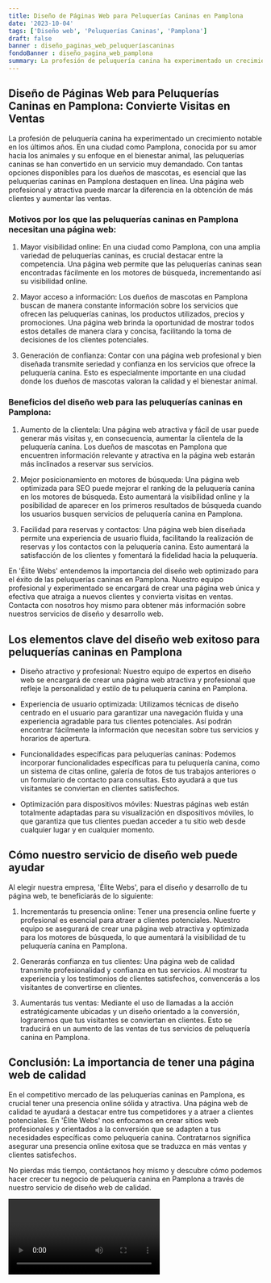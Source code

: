 ```yaml
---
title: Diseño de Páginas Web para Peluquerías Caninas en Pamplona
date: '2023-10-04'
tags: ['Diseño web', 'Peluquerías Caninas', 'Pamplona']
draft: false
banner : diseño_paginas_web_peluqueríascaninas
fondoBanner : diseño_pagina_web_pamplona
summary: La profesión de peluquería canina ha experimentado un crecimiento notable en los últimos años. En una ciudad como Pamplona, conocida por su amor hacia los animales y su enfoque en el bienestar animal, las peluquerías caninas se han convertido en un servicio muy demandado. Con tantas opciones disponibles para los dueños de mascotas, es esencial que las peluquerías caninas en Pamplona destaquen en línea. Una página web profesional y atractiva puede marcar la diferencia en la obtención de más clientes y aumentar las ventas.
---
```


## Diseño de Páginas Web para Peluquerías Caninas en Pamplona: Convierte Visitas en Ventas

La profesión de peluquería canina ha experimentado un crecimiento notable en los últimos años. En una ciudad como Pamplona, conocida por su amor hacia los animales y su enfoque en el bienestar animal, las peluquerías caninas se han convertido en un servicio muy demandado. Con tantas opciones disponibles para los dueños de mascotas, es esencial que las peluquerías caninas en Pamplona destaquen en línea. Una página web profesional y atractiva puede marcar la diferencia en la obtención de más clientes y aumentar las ventas.

### Motivos por los que las peluquerías caninas en Pamplona necesitan una página web:

1. Mayor visibilidad online: En una ciudad como Pamplona, con una amplia variedad de peluquerías caninas, es crucial destacar entre la competencia. Una página web permite que las peluquerías caninas sean encontradas fácilmente en los motores de búsqueda, incrementando así su visibilidad online.

2. Mayor acceso a información: Los dueños de mascotas en Pamplona buscan de manera constante información sobre los servicios que ofrecen las peluquerías caninas, los productos utilizados, precios y promociones. Una página web brinda la oportunidad de mostrar todos estos detalles de manera clara y concisa, facilitando la toma de decisiones de los clientes potenciales.

3. Generación de confianza: Contar con una página web profesional y bien diseñada transmite seriedad y confianza en los servicios que ofrece la peluquería canina. Esto es especialmente importante en una ciudad donde los dueños de mascotas valoran la calidad y el bienestar animal.

### Beneficios del diseño web para las peluquerías caninas en Pamplona:

1. Aumento de la clientela: Una página web atractiva y fácil de usar puede generar más visitas y, en consecuencia, aumentar la clientela de la peluquería canina. Los dueños de mascotas en Pamplona que encuentren información relevante y atractiva en la página web estarán más inclinados a reservar sus servicios.

2. Mejor posicionamiento en motores de búsqueda: Una página web optimizada para SEO puede mejorar el ranking de la peluquería canina en los motores de búsqueda. Esto aumentará la visibilidad online y la posibilidad de aparecer en los primeros resultados de búsqueda cuando los usuarios busquen servicios de peluquería canina en Pamplona.

3. Facilidad para reservas y contactos: Una página web bien diseñada permite una experiencia de usuario fluida, facilitando la realización de reservas y los contactos con la peluquería canina. Esto aumentará la satisfacción de los clientes y fomentará la fidelidad hacia la peluquería.

En 'Élite Webs' entendemos la importancia del diseño web optimizado para el éxito de las peluquerías caninas en Pamplona. Nuestro equipo profesional y experimentado se encargará de crear una página web única y efectiva que atraiga a nuevos clientes y convierta visitas en ventas. Contacta con nosotros hoy mismo para obtener más información sobre nuestros servicios de diseño y desarrollo web.

<GifSeo />

<Cta />

## Los elementos clave del diseño web exitoso para peluquerías caninas en Pamplona

- Diseño atractivo y profesional: Nuestro equipo de expertos en diseño web se encargará de crear una página web atractiva y profesional que refleje la personalidad y estilo de tu peluquería canina en Pamplona.

- Experiencia de usuario optimizada: Utilizamos técnicas de diseño centrado en el usuario para garantizar una navegación fluida y una experiencia agradable para tus clientes potenciales. Así podrán encontrar fácilmente la información que necesitan sobre tus servicios y horarios de apertura.

- Funcionalidades específicas para peluquerías caninas: Podemos incorporar funcionalidades específicas para tu peluquería canina, como un sistema de citas online, galería de fotos de tus trabajos anteriores o un formulario de contacto para consultas. Esto ayudará a que tus visitantes se conviertan en clientes satisfechos.

- Optimización para dispositivos móviles: Nuestras páginas web están totalmente adaptadas para su visualización en dispositivos móviles, lo que garantiza que tus clientes puedan acceder a tu sitio web desde cualquier lugar y en cualquier momento.

## Cómo nuestro servicio de diseño web puede ayudar

Al elegir nuestra empresa, 'Élite Webs', para el diseño y desarrollo de tu página web, te beneficiarás de lo siguiente:

1. Incrementarás tu presencia online: Tener una presencia online fuerte y profesional es esencial para atraer a clientes potenciales. Nuestro equipo se asegurará de crear una página web atractiva y optimizada para los motores de búsqueda, lo que aumentará la visibilidad de tu peluquería canina en Pamplona.

2. Generarás confianza en tus clientes: Una página web de calidad transmite profesionalidad y confianza en tus servicios. Al mostrar tu experiencia y los testimonios de clientes satisfechos, convencerás a los visitantes de convertirse en clientes.

3. Aumentarás tus ventas: Mediante el uso de llamadas a la acción estratégicamente ubicadas y un diseño orientado a la conversión, lograremos que tus visitantes se conviertan en clientes. Esto se traducirá en un aumento de las ventas de tus servicios de peluquería canina en Pamplona.

## Conclusión: La importancia de tener una página web de calidad

En el competitivo mercado de las peluquerías caninas en Pamplona, es crucial tener una presencia online sólida y atractiva. Una página web de calidad te ayudará a destacar entre tus competidores y a atraer a clientes potenciales. En 'Élite Webs' nos enfocamos en crear sitios web profesionales y orientados a la conversión que se adapten a tus necesidades específicas como peluquería canina. Contratarnos significa asegurar una presencia online exitosa que se traduzca en más ventas y clientes satisfechos.

No pierdas más tiempo, contáctanos hoy mismo y descubre cómo podemos hacer crecer tu negocio de peluquería canina en Pamplona a través de nuestro servicio de diseño web de calidad.

<Video />

<CtaBot job='Peluquerías Caninas' city='Pamplona'/>

<Gmaps query='Pamplona+españa+maps' />